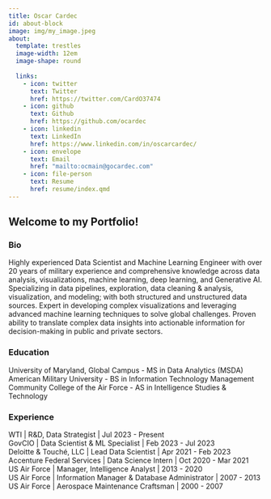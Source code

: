 ```yaml
---
title: Oscar Cardec
id: about-block
image: img/my_image.jpeg
about:
  template: trestles
  image-width: 12em
  image-shape: round
  
  links:
    - icon: twitter
      text: Twitter
      href: https://twitter.com/CardO37474
    - icon: github
      text: Github
      href: https://github.com/ocardec
    - icon: linkedin
      text: LinkedIn
      href: https://www.linkedin.com/in/oscarcardec/
    - icon: envelope
      text: Email
      href: "mailto:ocmain@gocardec.com"  
    - icon: file-person
      text: Resume
      href: resume/index.qmd
---
```


## Welcome to my Portfolio!

### Bio

Highly experienced Data Scientist and Machine Learning Engineer with over 20 years of military experience and comprehensive knowledge across data analysis, visualizations, machine learning, deep learning, and Generative AI. Specializing in data pipelines, exploration, data cleaning & analysis, visualization, and modeling; with both structured and unstructured data sources. Expert in developing complex visualizations and leveraging advanced machine learning techniques to solve global challenges. Proven ability to translate complex data insights into actionable information for decision-making in public and private sectors.

### Education

University of Maryland, Global Campus - MS in Data Analytics (MSDA)\
American Military University - BS in Information Technology Management\
Community College of the Air Force - AS in Intelligence Studies & Technology

### Experience

WTI \| R&D, Data Strategist \| Jul 2023 - Present\
GovCIO \| Data Scientist & ML Specialist \| Feb 2023 - Jul 2023\
Deloitte & Touché, LLC \| Lead Data Scientist \| Apr 2021 - Feb 2023\
Accenture Federal Services \| Data Science Intern \| Oct 2020 - Mar 2021\
US Air Force \| Manager, Intelligence Analyst \| 2013 - 2020\
US Air Force \| Information Manager & Database Administrator \| 2007 - 2013\
US Air Force \| Aerospace Maintenance Craftsman \| 2000 - 2007\
